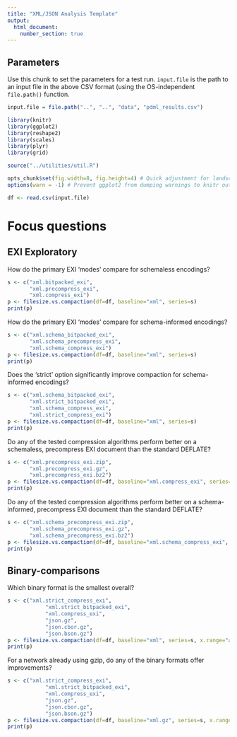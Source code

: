 ```yaml
---
title: "XML/JSON Analysis Template"
output: 
  html_document:
    number_section: true
---
```


## Parameters

Use this chunk to set the parameters for a test run. `input.file` is the path to an input file in the above CSV format (using the OS-independent `file.path()` function.


```r
input.file = file.path("..", "..", "data", "pdml_results.csv")
```


```r
library(knitr)
library(ggplot2)
library(reshape2)
library(scales)
library(plyr)
library(grid)

source("../utilities/util.R")

opts_chunk$set(fig.width=8, fig.height=4) # Quick adjustment for landscape figures - only affects knitr output
options(warn = -1) # Prevent ggplot2 from dumping warnings to knitr output

df <- read.csv(input.file)
```

# Focus questions

## EXI Exploratory

How do the primary EXI ‘modes’ compare for schemaless encodings?

```r
s <- c("xml.bitpacked_exi",
       "xml.precompress_exi",
       "xml.compress_exi")
p <- filesize.vs.compaction(df=df, baseline="xml", series=s)
print(p)
```

How do the primary EXI ‘modes’ compare for schema-informed encodings?

```r
s <- c("xml.schema_bitpacked_exi",
       "xml.schema_precompress_exi",
       "xml.schema_compress_exi")
p <- filesize.vs.compaction(df=df, baseline="xml", series=s)
print(p)
```

Does the ‘strict’ option significantly improve compaction for schema-informed encodings?

```r
s <- c("xml.schema_bitpacked_exi",
       "xml.strict_bitpacked_exi",
       "xml.schema_compress_exi",
       "xml.strict_compress_exi")
p <- filesize.vs.compaction(df=df, baseline="xml", series=s)
print(p)
```

Do any of the tested compression algorithms perform better on a schemaless, precompress EXI document than the standard DEFLATE?

```r
s <- c("xml.precompress_exi.zip",
       "xml.precompress_exi.gz",
       "xml.precompress_exi.bz2")
p <- filesize.vs.compaction(df=df, baseline="xml.compress_exi", series=s)
print(p)
```

Do any of the tested compression algorithms perform better on a schema-informed, precompress EXI document than the standard DEFLATE?

```r
s <- c("xml.schema_precompress_exi.zip",
       "xml.schema_precompress_exi.gz",
       "xml.schema_precompress_exi.bz2")
p <- filesize.vs.compaction(df=df, baseline="xml.schema_compress_exi", series=s)
print(p)
```

## Binary-comparisons

Which binary format is the smallest overall?

```r
s <- c("xml.strict_compress_exi",
            "xml.strict_bitpacked_exi",
            "xml.compress_exi",
            "json.gz",
            "json.cbor.gz",
            "json.bson.gz")
p <- filesize.vs.compaction(df=df, baseline="xml", series=s, x.range="auto")
print(p)
```

For a network already using gzip, do any of the binary formats offer improvements?

```r
s <- c("xml.strict_compress_exi",
            "xml.strict_bitpacked_exi",
            "xml.compress_exi",
            "json.gz",
            "json.cbor.gz",
            "json.bson.gz")
p <- filesize.vs.compaction(df=df, baseline="xml.gz", series=s, x.range="auto")
print(p)
```
